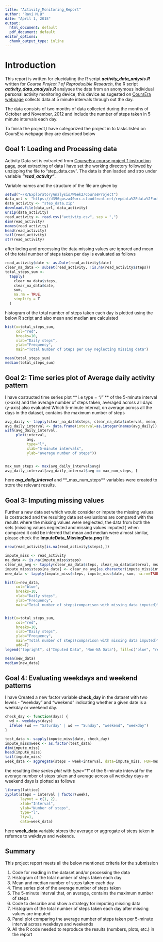 ---
title: "Activity_Monitoring_Report"
author: "Ravi M.B"
date: "April 1, 2018"
output:
  html_document: default
  pdf_document: default
editor_options:
  chunk_output_type: inline
---

# Introduction

This report is written for elucidating the R script **_activity_data_anlysis.R_** written for _Course Project 1 of Reproducible Research_, the R script **_activity_data_analysis.R_** analyses the data from an anonymous individual personal activity monitoring device, this device as sugested on [CoursEra webpage](https://www.coursera.org/learn/reproducible-research/peer/gYyPt/course-project-1) collects data at 5 minute intervals through out the day. 

The data consists of two months of data collected during the months of October and November, 2012 and include the number of steps taken in 5 minute intervals each day.

To finish the project,I have categorized the project in to tasks listed on CoursEra webpage they are described below

## Goal 1: Loading and Processing data

Activity Data set is extracted from [CourseEra course project 1 instruction page](https://d396qusza40orc.cloudfront.net/repdata%2Fdata%2Factivity.zip), post extracting of  data I have set the working directory followed by unzipping the file to "step_data.csv". The data is then loaded and stro under variable
**_"read_activity"_**.

Variable names and the structure of the file are given by

```{r}
setwd("~/R/ExploratoryAnalysis/Week2/CourseProject")
data_url <- "https://d396qusza40orc.cloudfront.net/repdata%2Fdata%2Factivity.zip"
data_activity <- "step_data.zip"
download.file(data_url, data_activity)
unzip(data_activity)
read_activity <- read.csv("activity.csv", sep = ",")
dim(read_activity)
names(read_activity)
head(read_activity)
tail(read_activity)
str(read_activity)

```

after loding and processing the data missing values are ignored and mean of the total number of steps taken per day is evaluated as follows

```{r}
read_activity$date <- as.Date(read_activity$date)
clear_na_data <- subset(read_activity, !is.na(read_activity$steps))
total_steps_sum <-
  tapply(
    clear_na_data$steps,
    clear_na_data$date,
    sum,
    na.rm = TRUE,
    simplify = T
  )
```

histogram of the total number of steps taken each day is plotted using the below R script and also mean and median are calculated
```{r}
hist(x=total_steps_sum,
     col="red",
     breaks=10,
     xlab="Daily steps",
     ylab="Frequency",
     main="Total Number of Steps per Day neglecting missing data")

mean(total_steps_sum)
median(total_steps_sum)

```

## Goal 2: Time series plot of Average daily activity pattern

I have costructed  time series plot ** i.e type = _"l"_ ** of the 5-minute interval (x-axis) and the average number of steps taken, averaged across all days (y-axis) also evaluated Which 5-minute interval, on average across all the days in the dataset, contains the maximum number of steps

```{r}
avg_daily <- tapply(clear_na_data$steps, clear_na_data$interval, mean, na.rm=TRUE, simplify=T)
avg_daily_interval <- data.frame(interval=as.integer(names(avg_daily)), avg=avg_daily)
with(avg_daily_interval,
     plot(interval,
          avg,
          type="l",
          xlab="5-minute intervals",
          ylab="average number of steps"))


max_num_steps <- max(avg_daily_interval$avg)
avg_daily_interval[avg_daily_interval$avg == max_num_steps, ]
```

here **_avg_daily_interval_** and **_max_num_steps** variables were created to store the relevant results.

## Goal 3: Imputing missing values

Further a new data set which would consider or impute the missing values is costructed and the resulting data set evaluations are compared with the results where the missing values were neglected, the data from both the sets (missing values neglected and missing values imputed ) when compared it cold be inferred that mean and median were almost similar, please check the **ImputeData_MissingData.png** file 
```{r}
nrow(read_activity[is.na(read_activity$steps),])

impute_miss <- read_activity
na_data <- is.na(impute_miss$steps)
clear_na_avg <- tapply(clear_na_data$steps, clear_na_data$interval, mean, na.rm=TRUE, simplify=T)
impute_miss$steps[na_data] <- clear_na_avg[as.character(impute_miss$interval[na_data])]
new_data <- tapply(impute_miss$steps, impute_miss$date, sum, na.rm=TRUE, simplify=T)

hist(x=new_data,
     col="blue",
     breaks=10,
     xlab="Daily steps",
     ylab="Frequency",
     main="Total number of steps(comparison with missing data imputed)")


hist(x=total_steps_sum,
     col="red",
     breaks=10,
     xlab="Daily steps",
     ylab="Frequency",
     main="Total number of steps(comparison with missing data imputed)",
     add=T)
legend("topright", c("Imputed Data", "Non-NA Data"), fill=c("blue", "red") )

mean(new_data)
median(new_data)

```

## Goal 4: Evaluating weekdays and weekend patterns

I have Created a new factor variable **check_day** in the dataset with two levels - "weekday" and "weekend" indicating whether a given date is a weekday or weekend day.

```{r}
check_day <- function(days) {
  wd <- weekdays(days)
  ifelse (wd == "Saturday" | wd == "Sunday", "weekend", "weekday")
}

test_data <- sapply(impute_miss$date, check_day)
impute_miss$week <- as.factor(test_data)
dim(impute_miss)
head(impute_miss)
tail(impute_miss)
week_data <- aggregate(steps ~ week+interval, data=impute_miss, FUN=mean)
```

the resulting _time series plot_ with _type="1"_ of the 5-minute interval for the average number of steps taken and average across all weekday days or weekend days is plotted as follows

```{r}
library(lattice)
xyplot(steps ~ interval | factor(week),
       layout = c(1, 2),
       xlab="Interval",
       ylab="Number of steps",
       type="l",
       lty=1,
       data=week_data)

```

here **week_data** variable stores the average or aggregate of steps taken in refernce to wekdays and wekends.

## Summary

This project report meets all the below mentioned criteria for the submission

1.	Code for reading in the dataset and/or processing the data
2.	Histogram of the total number of steps taken each day
3.	Mean and median number of steps taken each day
4.	Time series plot of the average number of steps taken
5.	The 5-minute interval that, on average, contains the maximum number of steps
6.	Code to describe and show a strategy for imputing missing data
7.	Histogram of the total number of steps taken each day after missing values are imputed
8.	Panel plot comparing the average number of steps taken per 5-minute interval across weekdays and weekends
9.	All the R code needed to reproduce the results (numbers, plots, etc.) in the report
